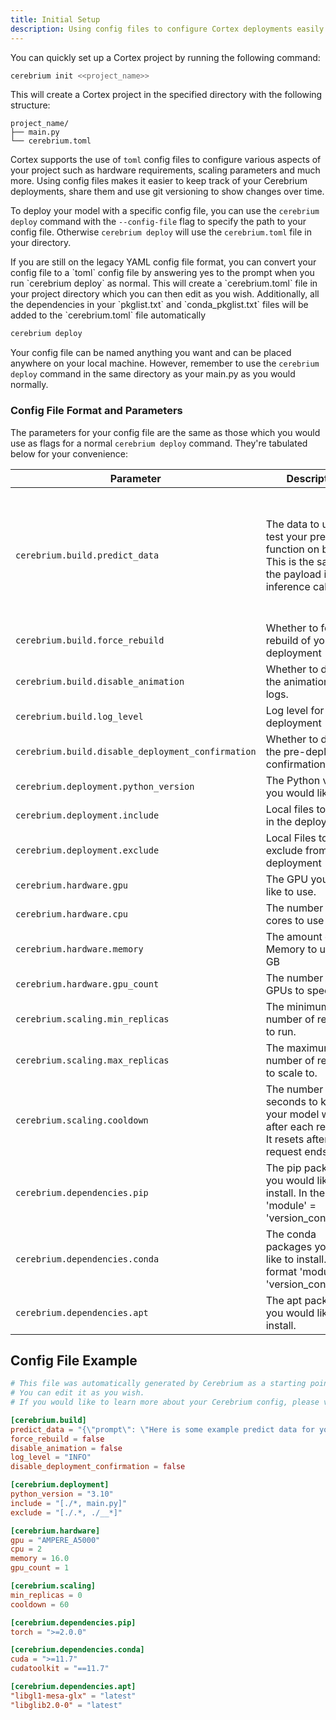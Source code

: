 ```yaml
---
title: Initial Setup
description: Using config files to configure Cortex deployments easily and quickly
---
```


You can quickly set up a Cortex project by running the following command:

```bash
cerebrium init <<project_name>>
```

This will create a Cortex project in the specified directory with the following structure:

```
project_name/
├── main.py
└── cerebrium.toml
```

Cortex supports the use of `toml` config files to configure various aspects of your project such as hardware requirements, scaling parameters and much more.
Using config files makes it easier to keep track of your Cerebrium deployments, share them and use git versioning to show changes over time.

To deploy your model with a specific config file, you can use the `cerebrium deploy` command with the `--config-file` flag to specify the path to your config file. Otherwise `cerebrium deploy` will use the `cerebrium.toml` file in your directory.

<Note>
If you are still on the legacy YAML config file format, you can convert your config file to a `toml` config file by answering yes to the prompt when you run `cerebrium deploy` as normal.
This will create a `cerebrium.toml` file in your project directory which you can then edit as you wish.  
Additionally, all the dependencies in your `pkglist.txt` and `conda_pkglist.txt` files will be added to the `cerebrium.toml` file automatically
</Note>

```bash
cerebrium deploy
```

Your config file can be named anything you want and can be placed anywhere on your local machine. However, remember to use the `cerebrium deploy` command in the same directory as your main.py as you would normally.

### Config File Format and Parameters

The parameters for your config file are the same as those which you would use as flags for a normal `cerebrium deploy` command. They're tabulated below for your convenience:

| Parameter                                         | Description                                                                                                 | Type        | Default                                                                                                                                |
| ------------------------------------------------- | ----------------------------------------------------------------------------------------------------------- | ----------- | -------------------------------------------------------------------------------------------------------------------------------------- |
|                                                   |
| `cerebrium.build.predict_data`                    | The data to use to test your predict function on build. This is the same as the payload in a inference call | string      | '\{"prompt": "Here is some example predict data for your cerebrium.toml which will be used to test your predict function on build."\}' |
| `cerebrium.build.force_rebuild`                   | Whether to force a rebuild of your deployment                                                               | boolean     | false                                                                                                                                  |
| `cerebrium.build.disable_animation`               | Whether to disable the animation in the logs.                                                               | boolean     | false                                                                                                                                  |
| `cerebrium.build.log_level`                       | Log level for the deployment                                                                                | string      | INFO                                                                                                                                   |
| `cerebrium.build.disable_deployment_confirmation` | Whether to disable the pre-deployment confirmation prompt                                                   | boolean     | false                                                                                                                                  |
| `cerebrium.deployment.python_version`             | The Python version you would like to run                                                                    | float       | 3.9                                                                                                                                    |
| `cerebrium.deployment.include`                    | Local files to include in the deployment                                                                    | string      | '[./\*, main.py]'                                                                                                                      |
| `cerebrium.deployment.exclude`                    | Local Files to exclude from the deployment                                                                  | string      | '[./.\*, ./__\*]'                                                                                                                      |
| `cerebrium.hardware.gpu`                          | The GPU you would like to use.                                                                              | string      | AMPERE_A5000                                                                                                                           |
| `cerebrium.hardware.cpu`                          | The number of CPU cores to use                                                                              | int         | 2                                                                                                                                      |
| `cerebrium.hardware.memory`                       | The amount of Memory to use in GB                                                                           | float       | 14.5                                                                                                                                   |
| `cerebrium.hardware.gpu_count`                    | The number of GPUs to specify                                                                               | int         | 2                                                                                                                                      |
| `cerebrium.scaling.min_replicas`                  | The minimum number of replicas to run.                                                                      | int         | 0                                                                                                                                      |
| `cerebrium.scaling.max_replicas`                  | The maximum number of replicas to scale to.                                                                 | int         | plan limit                                                                                                                             |
| `cerebrium.scaling.cooldown`                      | The number of seconds to keep your model warm after each request. It resets after every request ends.       | int         | 60                                                                                                                                     |
| `cerebrium.dependencies.pip`                      | The pip packages you would like to install. In the format 'module' = 'version_constraints'                  | dict (toml) |                                                                                                                                        |
| `cerebrium.dependencies.conda`                    | The conda packages you would like to install. In the format 'module' = 'version_constraints'                | dict (toml) |                                                                                                                                        |
| `cerebrium.dependencies.apt`                      | The apt packages you would like to install.                                                                 | list (toml) |                                                                                                                                        |

## Config File Example

```toml
# This file was automatically generated by Cerebrium as a starting point for your project.
# You can edit it as you wish.
# If you would like to learn more about your Cerebrium config, please visit https://docs.cerebrium.ai/cerebrium/environments/initial-setup#config-file-example

[cerebrium.build]
predict_data = "{\"prompt\": \"Here is some example predict data for your cerebrium.toml which will be used to test your predict function on build.\"}"
force_rebuild = false
disable_animation = false
log_level = "INFO"
disable_deployment_confirmation = false

[cerebrium.deployment]
python_version = "3.10"
include = "[./*, main.py]"
exclude = "[./.*, ./__*]"

[cerebrium.hardware]
gpu = "AMPERE_A5000"
cpu = 2
memory = 16.0
gpu_count = 1

[cerebrium.scaling]
min_replicas = 0
cooldown = 60

[cerebrium.dependencies.pip]
torch = ">=2.0.0"

[cerebrium.dependencies.conda]
cuda = ">=11.7"
cudatoolkit = "==11.7"

[cerebrium.dependencies.apt]
"libgl1-mesa-glx" = "latest"
"libglib2.0-0" = "latest"

```
